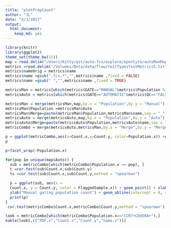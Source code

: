 ```yaml
---
title: "plotPropCount"
author: "JL"
date: "4/3/2017"
output: 
  html_document: 
    keep_md: yes
---
```


```r
library(knitr)
library(ggplot2)
theme_set(theme_bw(15))
map = read.delim("/Users/Kitty/git/auto-fcs/explore/openCyto/autoManMap.txt",stringsAsFactors = FALSE,sep = "\t") 
metrics =read.delim("/Volumes/Beta/data/flow/testTypesTestMetrics5.txt",stringsAsFactors = FALSE,sep = "\t") 
metrics$nameOrig = metrics$name
metrics$name =gsub(".fcs.*","",metrics$name ,fixed = FALSE)
metrics$name =gsub(" ","",metrics$name ,fixed = TRUE)

metricsMan = metrics[which(metrics$GATE=="MANUAL"&metrics$Population %in% map$Manual&metrics$METRIC=="count"),]
metricsAuto = metrics[which(metrics$GATE=="AUTOMATIC"&metrics$QC=="FALSE"&metrics$Population %in% map$Auto&metrics$METRIC=="count"),]

metricsMan = merge(metricsMan,map,by.x = "Population",by.y = "Manual")
metricsMan$Population =metricsMan$Auto
metricsMan$Merge=paste(metricsMan$Population,metricsMan$name,sep = "_")
metricsAuto = merge(metricsAuto,map,by.x = "Population",by.y = "Auto")
metricsAuto$Merge=paste(metricsAuto$Population,metricsAuto$name,sep = "_")
metricCombo = merge(metricsAuto,metricsMan,by.x = "Merge",by.y = "Merge")

p = ggplot(metricCombo,aes(x=Count.x,y=Count.y, color=Population.x)) +geom_point()+xlab("Autogating population count")+ylab("Manual gating population count")+geom_abline(intercept = 0, slope = 1) 
p 

p+facet_wrap(~Population.x)

for(pop in unique(map$Auto)) {
  sub = metricCombo[which(metricCombo$Population.x == pop), ]
  t =cor.test(sub$Count.x,sub$Count.y)
  ts =cor.test(sub$Count.x,sub$Count.y,method = "spearman")

  p = ggplot(sub, aes(x =
  Count.x, y = Count.y, color = FlaggedSample.x)) + geom_point() + xlab("Autogating population count") +
  ylab("Manual gating population count") + geom_abline(intercept = 0, slope = 1)+ labs(title = paste(pop,"n=",length(sub$Count.x),"- pearson r =",signif(t$estimate,4),"- spearman r =",signif(ts$estimate,4)))
  print(p)
}
 cor.test(metricCombo$Count.x,metricCombo$Count.y,method = "spearman")

look = metricCombo[which(metricCombo$Population.x=="CCR7+CD45RA+"),]
kable(look[,c("PDF.x","Count.x","Count.y","name.x")])

```

